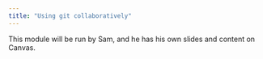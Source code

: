 ```yaml
---
title: "Using git collaboratively"
---
```


This module will be run by Sam, and he has his own slides and content on Canvas. 